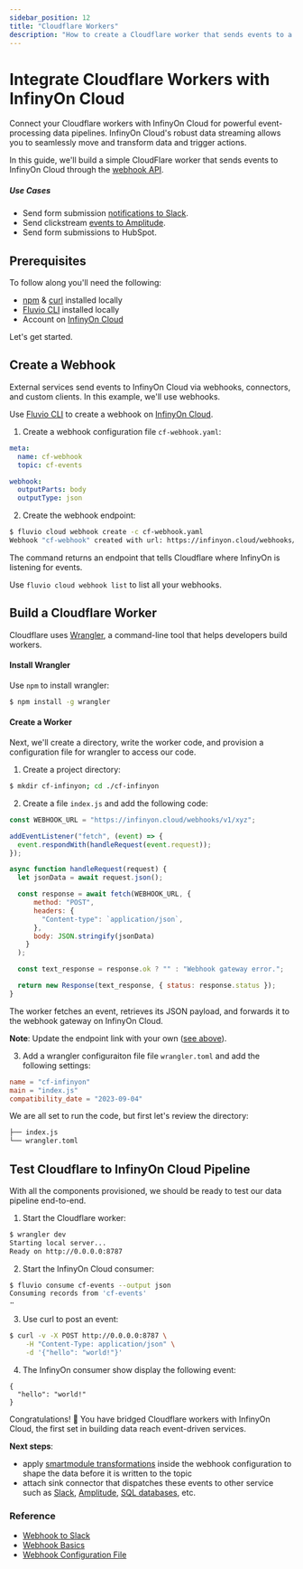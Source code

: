 ```yaml
---
sidebar_position: 12
title: "Cloudflare Workers"
description: "How to create a Cloudflare worker that sends events to a Webhook in InfinyOn Cloud."
---
```


# Integrate Cloudflare Workers with InfinyOn Cloud

Connect your Cloudflare workers with InfinyOn Cloud for powerful event-processing data pipelines. InfinyOn Cloud's robust data streaming allows you to seamlessly move and transform data and trigger actions.

In this guide, we'll build a simple CloudFlare worker that sends events to InfinyOn Cloud through the [webhook API].

##### Use Cases
* Send form submission [notifications to Slack].
* Send clickstream [events to Amplitude].
* Send form submissions to HubSpot.

## Prerequisites

To follow along you'll need the following:

* [npm] & [curl] installed locally
* [Fluvio CLI] installed locally
* Account on [InfinyOn Cloud]

Let's get started.

## Create a Webhook

External services send events to InfinyOn Cloud via webhooks, connectors, and custom clients. In this example, we'll use webhooks.

Use [Fluvio CLI] to create a webhook on [InfinyOn Cloud].

1. Create a webhook configuration file `cf-webhook.yaml`:


```yaml
meta:
  name: cf-webhook
  topic: cf-events

webhook:
  outputParts: body
  outputType: json
```

2. Create the webhook endpoint:


```bash
$ fluvio cloud webhook create -c cf-webhook.yaml
Webhook "cf-webhook" created with url: https://infinyon.cloud/webhooks/v1/xyz
```

The command returns an endpoint that tells Cloudflare where InfinyOn is listening for events.

Use `fluvio cloud webhook list` to list all your webhooks.

## Build a Cloudflare Worker

Cloudflare uses [Wrangler], a command-line tool that helps developers build workers.

#### Install Wrangler

Use `npm` to install wrangler:


```bash
$ npm install -g wrangler
```

#### Create a Worker

Next, we'll create a directory, write the worker code, and provision a configuration file for wrangler to access our code.

1. Create a project directory:


```bash
$ mkdir cf-infinyon; cd ./cf-infinyon
```

2. Create a file `index.js` and add the following code:



```js
const WEBHOOK_URL = "https://infinyon.cloud/webhooks/v1/xyz";

addEventListener("fetch", (event) => {
  event.respondWith(handleRequest(event.request));
});

async function handleRequest(request) {
  let jsonData = await request.json();

  const response = await fetch(WEBHOOK_URL, {
      method: "POST",
      headers: {
        "Content-type": `application/json`,
      },
      body: JSON.stringify(jsonData)
    }
  );

  const text_response = response.ok ? "" : "Webhook gateway error.";

  return new Response(text_response, { status: response.status });
}
```

The worker fetches an event, retrieves its JSON payload, and forwards it to the webhook gateway on InfinyOn Cloud.

**Note**: Update the endpoint link with your own ([see above](#create-a-webhook)).


3. Add a wrangler configuraiton file file `wrangler.toml` and add the following settings:


```toml
name = "cf-infinyon"
main = "index.js"
compatibility_date = "2023-09-04"
```

We are all set to run the code, but first let's review the directory:

```bash
├── index.js
└── wrangler.toml
```

## Test Cloudflare to InfinyOn Cloud Pipeline

With all the components provisioned, we should be ready to test our data pipeline end-to-end.

1. Start the Cloudflare worker:


```bash
$ wrangler dev
Starting local server...
Ready on http://0.0.0.0:8787
```

2. Start the InfinyOn Cloud consumer:


```bash
$ fluvio consume cf-events --output json
Consuming records from 'cf-events'
⠤
```

3. Use curl to post an event:


```bash
$ curl -v -X POST http://0.0.0.0:8787 \
    -H "Content-Type: application/json" \
    -d '{"hello": "world!"}'
```

4. The InfinyOn consumer show display the following event:

```
{
  "hello": "world!"
}
```

Congratulations! :tada: You have bridged Cloudflare workers with InfinyOn Cloud, the first set in building data reach event-driven services.

**Next steps**:
* apply [smartmodule transformations] inside the webhook configuration to shape the data before it is written to the topic
* attach sink connector that dispatches these events to other service such as [Slack], [Amplitude], [SQL databases], etc.


### Reference

* [Webhook to Slack]
* [Webhook Basics]
* [Webhook Configuration File]


[notifications to Slack]: fluvio/tutorials/webhook-to-slack.mdx
[events to Amplitude]: cloud/tutorials/amplitude-analytics.mdx
[webhook API]: cloud/tutorials/webhook-basics.mdx
[npm]: https://docs.npmjs.com/downloading-and-installing-node-js-and-npm
[curl]: https://everything.curl.dev
[Fluvio CLI]: fluvio/quickstart.mdx#install-fluvio
[InfinyOn Cloud]: https://infinyon.cloud/signup
[Wrangler]: https://developers.cloudflare.com/workers/wrangler/install-and-update/
[smartmodule transformations]: fluvio/concepts/transformations.mdx
[Slack]: https://slack.com
[Amplitude]: https://amplitude.com
[SQL databases]: https://en.wikipedia.org/wiki/SQL
[Webhook to Slack]: fluvio/tutorials/webhook-to-slack.mdx
[Webhook Basics]: cloud/tutorials/webhook-basics.mdx
[Webhook Configuration File]: fluvio/tutorials/webhook-to-slack.mdx#create-webhook-configuration-file
